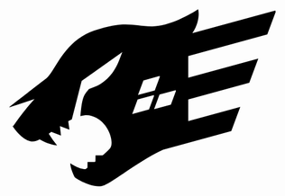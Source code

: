 <svg viewBox="0 0 32 32">
  <path
    style={{ fill: 'var(--light, black) var(--dark, white)' }}
    d="M30.056 8.841 31 6.298l-.04-.157L21.617 8.7c.994-1.498.653-2.7.653-2.7s-2.983 1.98-5.24 1.929c-2.256-.052-2.982-.678-6.442.469s-4.438 4.667-5.44 5.421C4.146 14.575 1 17.04 1 17.04l.007.044 2.836-.94s-.777.763-2.43 3.079l-.077-.074.002.016s1.329 2.111 2.633 1.72c.152-.049.3-.113.441-.19.525.303 1.21.602 1.967.685a12.63 12.63 0 0 1-.94-1.323l.354-.24-.055.042 1.08.412-.12-1.057.01-.007 1.06.404-.132-.96c.135-.073.27-.142.403-.207l1.109-4.35 4.575-3.245-.364.951c-.928 2.373-2.67 2.931-2.67 2.931l-.727.287c-.54.665-.768.828-.954 3.059.436-.114.852-.14 1.23-.037 1.955.548 2.632 2.998 2.106 3.675-.132.17-.446.46-.842.8h-.793l-.01.668-.082.066H9.81l-.01.652c-.071.057-.142.112-.213.166-.759.017-1.719-.67-1.719-.67 0 .624.501 1.589.501 1.589l.09-.045-.077.058s2.03 1.408 3.309.886c1.138-.461 4.08-2.872 6.621-4.014L26 19.764l1.014-2.73-5.859 1.604v-2.453l6.873-1.883 1.014-2.732-7.887 2.161v-2.452l8.9-2.438ZM16.103 14.04l1.824-.5.024.096-.57 1.533-1.89.518.612-1.647Zm.63 3.281-1.891.519.61-1.647 1.824-.5.024.096-.567 1.532Zm2.463-.55-1.89.518.61-1.647 1.825-.5.024.095-.569 1.533Z"
  />
</svg>
